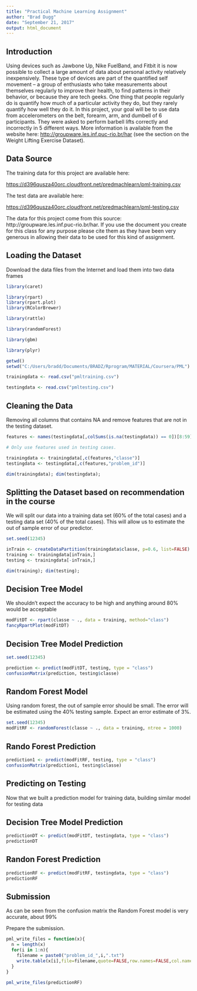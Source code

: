 ---
title: "Practical Machine Learning Assignment"
author: "Brad Dugg"
date: "September 21, 2017"
output: html_document
---

## Introduction

Using devices such as Jawbone Up, Nike FuelBand, and Fitbit it is now possible to collect a large amount of data about personal activity relatively inexpensively. These type of devices are part of the quantified self movement – a group of enthusiasts who take measurements about themselves regularly to improve their health, to find patterns in their behavior, or because they are tech geeks. One thing that people regularly do is quantify how much of a particular activity they do, but they rarely quantify how well they do it. In this project, your goal will be to use data from accelerometers on the belt, forearm, arm, and dumbell of 6 participants. They were asked to perform barbell lifts correctly and incorrectly in 5 different ways. More information is available from the website here: <http://groupware.les.inf.puc-rio.br/har> (see the section on the Weight Lifting Exercise Dataset).

## Data Source

The training data for this project are available here:

<https://d396qusza40orc.cloudfront.net/predmachlearn/pml-training.csv>

The test data are available here:

<https://d396qusza40orc.cloudfront.net/predmachlearn/pml-testing.csv>

The data for this project come from this source: http://groupware.les.inf.puc-rio.br/har. If you use the document you create for this class for any purpose please cite them as they have been very generous in allowing their data to be used for this kind of assignment.

## Loading the Dataset

Download the data files from the Internet and load them into two data frames

```{r}
library(caret)
```

```{r}
library(rpart)
library(rpart.plot)
library(RColorBrewer)
```
```{r}
library(rattle)
```
```{r}
library(randomForest)
```

```{r}
library(gbm)
```
```{r}
library(plyr)
```

```{r}
getwd()
setwd("C:/Users/bradd/Documents/BRADZ/Rprogram/MATERIAL/Coursera/PML")

trainingdata <- read.csv("pmltraining.csv")

testingdata <- read.csv("pmltesting.csv")
```

## Cleaning the Data

Removing all columns that contains NA and remove features that are not in the testing dataset. 


```{r}
features <- names(testingdata[,colSums(is.na(testingdata)) == 0])[8:59]

# Only use features used in testing cases.

trainingdata <- trainingdata[,c(features,"classe")]
testingdata <- testingdata[,c(features,"problem_id")]

dim(trainingdata); dim(testingdata);

```

## Splitting the Dataset based on recommendation in the course

We will split our data into a training data set (60% of the total cases) and a testing data set (40% of the total cases). This will allow us to estimate the out of sample error of our predictor.

```{r}

set.seed(12345)

inTrain <- createDataPartition(trainingdata$classe, p=0.6, list=FALSE)
training <- trainingdata[inTrain,]
testing <- trainingdata[-inTrain,]

dim(training); dim(testing);

```

## Decision Tree Model

We shouldn’t expect the accuracy to be high and anything around 80% would be acceptable

```{r}

modFitDT <- rpart(classe ~ ., data = training, method="class")
fancyRpartPlot(modFitDT)

```
## Decision Tree Model Prediction

```{r}

set.seed(12345)

prediction <- predict(modFitDT, testing, type = "class")
confusionMatrix(prediction, testing$classe)


```


## Random Forest Model


Using random forest, the out of sample error should be small. The error will be estimated using the 40% testing sample. Expect an error estimate of 3%.

```{r}

set.seed(12345)
modFitRF <- randomForest(classe ~ ., data = training, ntree = 1000)

```

##  Rando Forest Prediction

```{r}
prediction1 <- predict(modFitRF, testing, type = "class")
confusionMatrix(prediction1, testing$classe)
```


## Predicting on Testing 

Now that we built a prediction model for training data, building similar model for testing data

## Decision Tree Model Prediction

```{r}

predictionDT <- predict(modFitDT, testingdata, type = "class")
predictionDT


```

## Randon Forest Prediction

```{r}

predictionRF <- predict(modFitRF, testingdata, type = "class")
predictionRF

```

## Submission

As can be seen from the confusion matrix the Random Forest model is very accurate, about 99%

Prepare the submission.

```{r}

pml_write_files = function(x){
  n = length(x)
  for(i in 1:n){
    filename = paste0("problem_id_",i,".txt")
    write.table(x[i],file=filename,quote=FALSE,row.names=FALSE,col.names=FALSE)
  }
}

pml_write_files(predictionRF)


```

